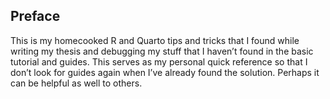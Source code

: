 ## Preface {.unnumbered}


This is my homecooked R and Quarto tips and tricks that I found while writing my thesis and debugging my stuff that I haven't found in the basic tutorial and guides. This serves as my personal quick reference so that I don't look for guides again when I've already found the solution. Perhaps it can be helpful as well to others.
